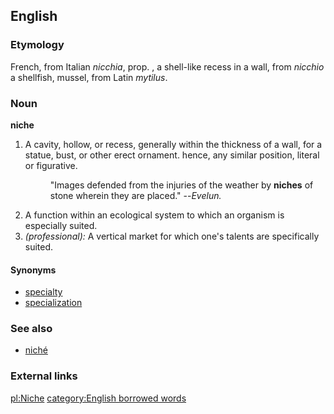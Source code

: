 {{wikipedia}}
==English==

===Etymology===
French, from Italian
''nicchia'', prop.<!--what does this abbreviation mean?-->, a shell-like recess in a wall, from
''nicchio'' a shellfish, mussel, from Latin ''mytilus''.

===Noun===
'''niche'''
#A cavity, hollow, or recess, generally within the thickness of a wall, for a statue, bust, or other erect ornament. hence, any similar position, literal or figurative.
#:"Images defended from the injuries of the weather by '''niches''' of stone wherein they are placed." --''Evelun.''
#A function within an ecological system to which an organism is especially suited.
#''(professional):'' A vertical market for which one's talents are specifically suited.

====Synonyms====
*[[specialty]]
*[[specialization]]

===See also===
*[[niché]]

===External links===
{{pedialite}}

[[pl:Niche]]
[[category:English borrowed words]]